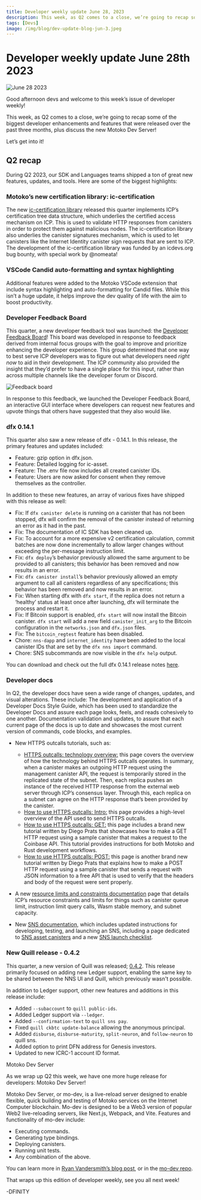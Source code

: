 ```yaml
---
title: Developer weekly update June 28, 2023
description: This week, as Q2 comes to a close, we’re going to recap some of the biggest developer enhancements and features that were released over the past three months, plus discuss the new Motoko Dev Server!
tags: [Devs]
image: /img/blog/dev-update-blog-jun-3.jpeg
---
```


# Developer weekly update June 28th 2023

![June 28 2023](../../static/img/blog/dev-update-blog-jun-3.jpeg)

Good afternoon devs and welcome to this week’s issue of developer weekly!

This week, as Q2 comes to a close, we’re going to recap some of the biggest developer enhancements and features that were released over the past three months, plus discuss the new Motoko Dev Server!

Let’s get into it!

## Q2 recap

During Q2 2023, our SDK and Languages teams shipped a ton of great new features, updates, and tools. Here are some of the biggest highlights:

### Motoko’s new certification library: ic-certification

The new [ic-certification library](https://mops.one/ic-certification) released this quarter implements ICP’s certification tree data structure, which underlies the certified access mechanism on ICP. This is used to validate HTTP responses from canisters in order to protect them against malicious nodes. The ic-certification library also underlies the canister signatures mechanism, which is used to let canisters like the Internet Identity canister sign requests that are sent to ICP. The development of the ic-certification library was funded by an icdevs.org bug bounty, with special work by @nomeata!

### VSCode Candid auto-formatting and syntax highlighting

Additional features were added to the Motoko VSCode extension that include syntax highlighting and auto-formatting for Candid files. While this isn’t a huge update, it helps improve the dev quality of life with the aim to boost productivity.

### Developer Feedback Board

This quarter, a new developer feedback tool was launched: the [Developer Feedback Board](https://dx.internetcomputer.org/)! This board was developed in response to feedback derived from internal focus groups with the goal to improve and prioritize enhancing the developer experience. This group determined that one way to best serve ICP developers was to figure out what developers need *right now* to aid in their development. The ICP community also provided the insight that they’d prefer to have a single place for this input, rather than across multiple channels like the developer forum or Discord.

![Feedback board](../../static/img/blog/feedback_board_1.jpg)

In response to this feedback, we launched the Developer Feedback Board, an interactive GUI interface where developers can request new features and upvote things that others have suggested that they also would like.

### dfx 0.14.1

This quarter also saw a new release of dfx - 0.14.1. In this release, the primary features and updates included:
- Feature: gzip option in dfx.json.
- Feature: Detailed logging for ic-asset.
- Feature: The .env file now includes all created canister IDs.
- Feature: Users are now asked for consent when they remove themselves as the controller.

In addition to these new features, an array of various fixes have shipped with this release as well:

- Fix: If `dfx canister delete` is running on a canister that has not been stopped, dfx will confirm the removal of the canister instead of returning an error as it had in the past.
- Fix: The documentation of IC SDK has been cleaned up.
- Fix: To account for a more expensive v2 certification calculation, commit batches are now done incrementally to allow larger changes without exceeding the per-message instruction limit.
- Fix: `dfx deploy`’s behavior previously allowed the same argument to be provided to all canisters; this behavior has been removed and now results in an error.
- Fix: `dfx canister install`’s behavior previously allowed an empty argument to call all canisters regardless of any specifications; this behavior has been removed and now results in an error.
- Fix: When starting dfx with `dfx start`, if the replica does not return a ‘healthy’ status at least once after launching, dfx will terminate the process and restart it.
- Fix: If Bitcoin support is enabled, `dfx start` will now install the Bitcoin canister. `dfx start` will add a new field `canister_init_arg` to the Bitcoin configuration in the `networks.json` and `dfx.json` files.
- Fix: The `bitcoin_regtest` feature has been disabled.
- Chore: `nns-dapp` and `internet_identity` have been added to the local canister IDs that are set by the `dfx nns import` command.
- Chore: SNS subcommands are now visible in the `dfx help` output.

You can download and check out the full dfx 0.14.1 release notes [here](https://github.com/dfinity/sdk/releases/tag/0.14.1).

### Developer docs

In Q2, the developer docs have seen a wide range of changes, updates, and visual alterations. These include:
The development and application of a Developer Docs Style Guide, which has been used to standardize the Developer Docs and assure each page looks, feels, and reads cohesively to one another.
Documentation validation and updates, to assure that each current page of the docs is up to date and showcases the most current version of commands, code blocks, and examples.
- New HTTPS outcalls tutorials, such as:

    - [HTTPS outcalls: technology overview:](https://internetcomputer.org/docs/current/references/https-outcalls-how-it-works) this page covers the overview of how the technology behind HTTPS outcalls operates. In summary, when a canister makes an outgoing HTTP request using the management canister API, the request is temporarily stored in the replicated state of the subnet. Then, each replica pushes an instance of the received HTTP response from the external web server through ICP’s consensus layer. Through this, each replica on a subnet can agree on the HTTP response that’s been provided by the canister.
    - [How to use HTTPS outcalls: Intro:](https://internetcomputer.org/docs/current/building-dapps/using-network-features/using-http/https-outcalls/overview) this page provides a high-level overview of the API used to send HTTPS outcalls.
    - [How to use HTTPS outcalls: GET:](https://internetcomputer.org/docs/current/building-dapps/using-network-features/using-http/https-outcalls/get) this page includes a brand new tutorial written by Diego Prats that showcases how to make a GET HTTP request using a sample canister that makes a request to the Coinbase API. This tutorial provides instructions for both Motoko and Rust development workflows.
    - [How to use HTTPS outcalls: POST:](https://internetcomputer.org/docs/current/building-dapps/using-network-features/using-http/https-outcalls/post) this page is another brand new tutorial written by Diego Prats that explains how to make a POST HTTP request using a sample canister that sends a request with JSON information to a free API that is used to verify that the headers and body of the request were sent properly.
- A new [resource limits and constraints documentation](https://internetcomputer.org/docs/current/building-dapps/creating-dapps/resource-limits) page that details ICP’s resource constraints and limits for things such as canister queue limit, instruction limit query calls, Wasm stable memory, and subnet capacity.
- New [SNS documentation](https://internetcomputer.org/docs/current/building-dapps/governing-dapps/), which includes updated instructions for developing, testing, and launching an SNS, including a page dedicated to [SNS asset canisters](https://internetcomputer.org/docs/current/building-dapps/governing-dapps/managing-sns/sns-asset-canister) and a new [SNS launch checklist](https://internetcomputer.org/docs/current/building-dapps/governing-dapps/tokenomics/sns-checklist).

### New Quill release - 0.4.2
This quarter, a new version of Quill was released; [0.4.2](https://github.com/dfinity/quill/releases). This release primarily focused on adding new Ledger support, enabling the same key to be shared between the NNS UI and Quill, which previously wasn't possible.

In addition to Ledger support, other new features and additions in this release include:

- Added `--subaccount` to `quill public-ids`.
- Added Ledger support via `--ledger`.
- Added `--confirmation-text` to `quill sns pay`.
- Fixed `quill ckbtc update-balance` allowing the anonymous principal.
- Added `disburse`, `disburse-maturity`, `split-neuron`, and `follow-neuron` to quill sns.
- Added option to print DFN address for Genesis investors.
- Updated to new ICRC-1 account ID format.

Motoko Dev Server

As we wrap up Q2 this week, we have one more huge release for developers: Motoko Dev Server!

Motoko Dev Server, or mo-dev, is a live-reload server designed to enable flexible, quick building and testing of Motoko services on the Internet Computer blockchain. Mo-dev is designed to be a Web3 version of popular Web2 live-reloading servers, like Next.js, Webpack, and Vite. Features and functionality of mo-dev include:
- Executing commands.
- Generating type bindings.
- Deploying canisters.
- Running unit tests.
- Any combination of the above.

You can learn more in [Ryan Vandersmith’s blog post](https://ryanvandersmith.medium.com/20363088afb4), or in the [mo-dev repo](https://github.com/dfinity/motoko-dev-server).

That wraps up this edition of developer weekly, see you all next week!

-DFINITY
